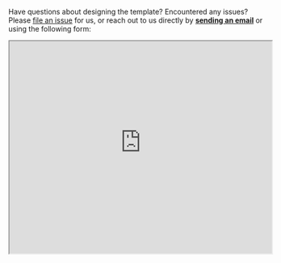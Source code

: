 

Have questions about designing the template? Encountered any issues? Please [file an issue](https://github.com/LabIMotion/labimotion) for us, or reach out to us directly by **[sending an email](mailto:chemotion-labimotion@lists.kit.edu)** or using the following form:

<iframe
  src="https://labimotion-helpdesk-form.chemotion.scc.kit.edu/"
  width="520px"
  height="420px"
/>

We stand ready to assist you in resolving these issues effectively.

### Feature Requests

For innovative feature requests, we encourage you to create a post on our **[Discussion](https://github.com/LabIMotion/labimotion/discussions)** board. This method provides our core team with a more accurate gauge of the features in high demand, which is superior to GitHub issues, as the latter can be more challenging to prioritize.

We kindly request that you refrain from submitting Pull Requests for new features, especially substantial ones, as there may already be ongoing work or such features may be part of our future plans. Your first step should be to initiate a conversation with us!
